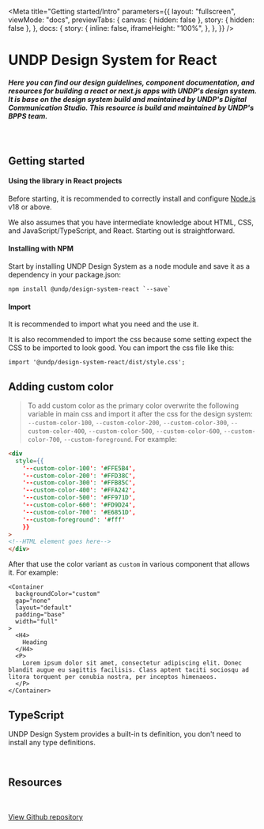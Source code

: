 
<Meta
  title="Getting started/Intro"
  parameters={{
    layout: "fullscreen",
    viewMode: "docs",
    previewTabs: {
      canvas: { hidden: false },
      story: { hidden: false },
    },
    docs: {
      story: {
        inline: false,
        iframeHeight: "100%",
      },
    },
  }}
/>

# UNDP Design System for React

##### Here you can find our design guidelines, component documentation, and resources for building a react or next.js apps with UNDP's design system. It is base on the design system build and maintained by UNDP's Digital Communication Studio. This resource is build and maintained by UNDP's BPPS team.

<br />

## Getting started

#### Using the library in React projects

Before starting, it is recommended to correctly install and configure [Node.js](https://nodejs.org/en/download) v18 or above.

We also assumes that you have intermediate knowledge about HTML, CSS, and JavaScript/TypeScript, and React. Starting out is straightforward.
      
#### Installing with NPM

Start by installing UNDP Design System as a node module and save it as a dependency in your package.json:
```
npm install @undp/design-system-react `--save`
```

#### Import

It is recommended to import what you need and the use it.

It is also recommended to import the css because some setting expect the CSS to be imported to look good. You can import the css file like this:
```
import '@undp/design-system-react/dist/style.css';
```

## Adding custom color

>To add custom color as the primary color overwrite the following variable in main css and import it after the css for the design system: `--custom-color-100`, `--custom-color-200`, `--custom-color-300`, `--custom-color-400`, `--custom-color-500`, `--custom-color-600`, `--custom-color-700`, `--custom-foreground`. For example:

```html
<div
  style={{
    '--custom-color-100': '#FFE5B4',
    '--custom-color-200': '#FFD38C',
    '--custom-color-300': '#FFB85C',
    '--custom-color-400': '#FFA242',
    '--custom-color-500': '#FF971D',
    '--custom-color-600': '#FD9D24',
    '--custom-color-700': '#E6851D',
    '--custom-foreground': '#fff'
    }}
>
<!--HTML element goes here-->
</div>

```

After that use the color variant as `custom` in various component that allows it. For example:

```tsx
<Container
  backgroundColor="custom"
  gap="none"
  layout="default"
  padding="base"
  width="full"
>
  <H4>
    Heading
  </H4>
  <P>
    Lorem ipsum dolor sit amet, consectetur adipiscing elit. Donec blandit augue eu sagittis facilisis. Class aptent taciti sociosqu ad litora torquent per conubia nostra, per inceptos himenaeos.
  </P>
</Container>
```

## TypeScript

UNDP Design System provides a built-in ts definition, you don't need to install any type definitions.

<br />

## Resources

<br />

<div className="flex github">
  <div className="flex github">
    <a href="https://github.com/UNDP-Data/undp-ui-library" target="_blank" className='flex items-center gap-2 bg-primary-gray-300 p-4'>
      <img width={'32px'} src={githubLogo} alt="" />
      <P className='m-0 md:m-0'>View Github repository</P>
    </a>
  </div>
</div>
